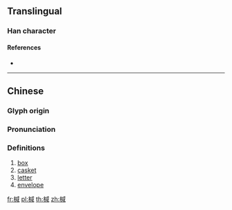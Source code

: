 {{character info/new}}
==Translingual==

===Han character===
{{Han char|rn=75|rad=木|as=09|sn=13|four=43950|canj=DIHR|ids=⿰木咸}}

====References====
* {{Han ref|kx=0537.270|dkj=15079|dj=0925.110|hdz=21246.030|uh=6937|ud=26935|bh=DDEC|bd=56812}}

----

==Chinese==
{{zh-forms}}

===Glyph origin===
{{Han etym}}

===Pronunciation===
{{zh-pron
|m=jiān
|c=gaam1
|mc=y
|oc=y
|ma=
|cat=n
}}

===Definitions===
{{zh-hanzi}}

# [[box]]
# [[casket]]
# [[letter]]
# [[envelope]]

[[fr:椷]]
[[pl:椷]]
[[th:椷]]
[[zh:椷]]